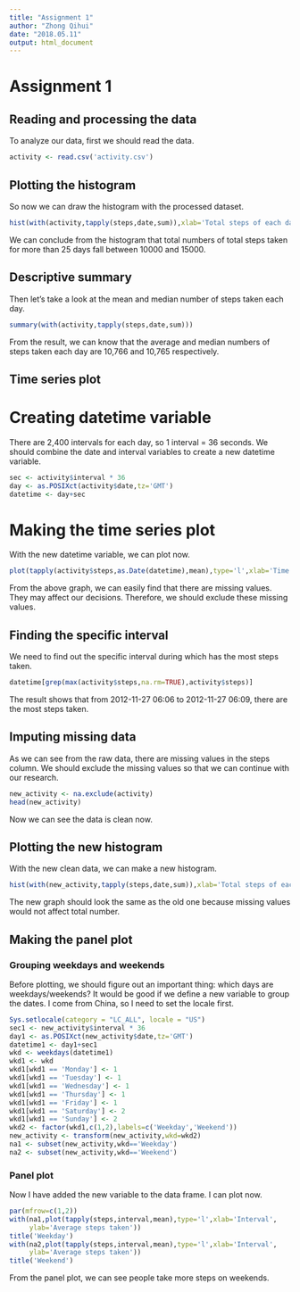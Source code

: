 ---
title: "Assignment 1"
author: "Zhong Qihui"
date: "2018.05.11"
output: html_document
---

# Assignment 1

## Reading and processing the data

To analyze our data, first we should read the data.

```{r, echo=TRUE}
activity <- read.csv('activity.csv')
```


## Plotting the histogram

So now we can draw the histogram with the processed dataset.

```{r, echo=TRUE}
hist(with(activity,tapply(steps,date,sum)),xlab='Total steps of each day', main='Histogram of total number of steps taken each day')
```

We can conclude from the histogram that total numbers of total steps taken for more than 25 days fall between 10000 and 15000.

## Descriptive summary

Then let's take a look at the mean and median number of steps taken each day.

```{r, echo=TRUE}
summary(with(activity,tapply(steps,date,sum)))
```

From the result, we can know that the average and median numbers of steps taken each day are 10,766 and 10,765 respectively.    

## Time series plot

# Creating datetime variable

There are 2,400 intervals for each day, so 1 interval = 36 seconds. We should combine the date and interval variables to create a new datetime variable. 

```{r, echo=TRUE}
sec <- activity$interval * 36
day <- as.POSIXct(activity$date,tz='GMT')
datetime <- day+sec
```

# Making the time series plot

With the new datetime variable, we can plot now.

```{r, echo=TRUE}
plot(tapply(activity$steps,as.Date(datetime),mean),type='l',xlab='Time',ylab='Average steps taken')
```

From the above graph, we can easily find that there are missing values. They may affect our decisions. Therefore, we should exclude these missing values.

## Finding the specific interval

We need to find out the specific interval during which has the most steps taken.

```{r}
datetime[grep(max(activity$steps,na.rm=TRUE),activity$steps)]
```

The result shows that from 2012-11-27 06:06 to 2012-11-27 06:09, there are the most steps taken.

## Imputing missing data

As we can see from the raw data, there are missing values in the steps column. We should exclude the missing values so that we can continue with our research.

```{r, echo=TRUE}
new_activity <- na.exclude(activity)
head(new_activity)
```

Now we can see the data is clean now.

## Plotting the new histogram

With the new clean data, we can make a new histogram.

```{r, echo=TRUE}
hist(with(new_activity,tapply(steps,date,sum)),xlab='Total steps of each day', main='Histogram of total number of steps taken each day')
```

The new graph should look the same as the old one because missing values would not affect total number.

## Making the panel plot

### Grouping weekdays and weekends

Before plotting, we should figure out an important thing: which days are weekdays/weekends? It would be good if we define a new variable to group the dates. I come from China, so I need to set the locale first. 

```{r, echo=TRUE}
Sys.setlocale(category = "LC_ALL", locale = "US")
sec1 <- new_activity$interval * 36
day1 <- as.POSIXct(new_activity$date,tz='GMT')
datetime1 <- day1+sec1
wkd <- weekdays(datetime1)
wkd1 <- wkd
wkd1[wkd1 == 'Monday'] <- 1
wkd1[wkd1 == 'Tuesday'] <- 1
wkd1[wkd1 == 'Wednesday'] <- 1
wkd1[wkd1 == 'Thursday'] <- 1
wkd1[wkd1 == 'Friday'] <- 1
wkd1[wkd1 == 'Saturday'] <- 2
wkd1[wkd1 == 'Sunday'] <- 2
wkd2 <- factor(wkd1,c(1,2),labels=c('Weekday','Weekend'))
new_activity <- transform(new_activity,wkd=wkd2)
na1 <- subset(new_activity,wkd=='Weekday')
na2 <- subset(new_activity,wkd=='Weekend')
```

### Panel plot

Now I have added the new variable to the data frame. I can plot now.

```{r, echo=TRUE}
par(mfrow=c(1,2))
with(na1,plot(tapply(steps,interval,mean),type='l',xlab='Interval',
     ylab='Average steps taken'))
title('Weekday')
with(na2,plot(tapply(steps,interval,mean),type='l',xlab='Interval',
     ylab='Average steps taken'))
title('Weekend')
```

From the panel plot, we can see people take more steps on weekends.
